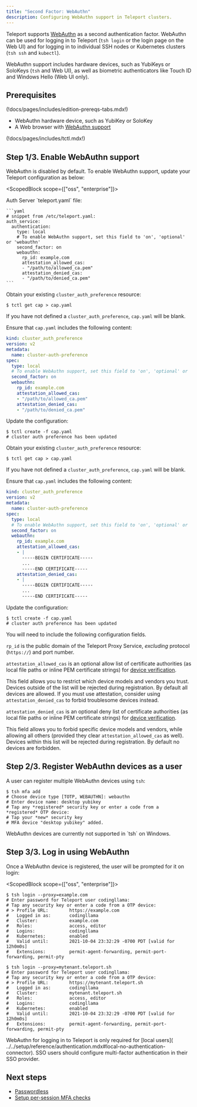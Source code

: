 ```yaml
---
title: "Second Factor: WebAuthn"
description: Configuring WebAuthn support in Teleport clusters.
---
```


Teleport supports [WebAuthn](https://webauthn.guide/) as a second authentication
factor. WebAuthn can be used for logging in to Teleport (`tsh login` or the login
page on the Web UI) and for logging in to individual SSH nodes or Kubernetes
clusters (`tsh ssh` and `kubectl`).

WebAuthn support includes hardware devices, such as YubiKeys or SoloKeys (`tsh`
and Web UI), as well as biometric authenticators like Touch ID and Windows Hello
(Web UI only).

## Prerequisites

(!docs/pages/includes/edition-prereqs-tabs.mdx!)

- WebAuthn hardware device, such as YubiKey or SoloKey
- A Web browser with [WebAuthn support](
  https://developers.yubico.com/WebAuthn/WebAuthn_Browser_Support/)

(!docs/pages/includes/tctl.mdx!)

## Step 1/3. Enable WebAuthn support

WebAuthn is disabled by default. To enable WebAuthn support, update your Teleport
configuration as below:

<ScopedBlock scope={["oss", "enterprise"]}>

<Tabs>
  <TabItem label="Static Config">
    Auth Server `teleport.yaml` file:

    ```yaml
    # snippet from /etc/teleport.yaml:
    auth_service:
      authentication:
        type: local
        # To enable WebAuthn support, set this field to 'on', 'optional' or 'webauthn'
        second_factor: on
        webauthn:
          rp_id: example.com
          attestation_allowed_cas:
          - "/path/to/allowed_ca.pem"
          attestation_denied_cas:
          - "/path/to/denied_ca.pem"
    ```
  </TabItem>
  <TabItem label="Dynamic resources">

  Obtain your existing `cluster_auth_preference` resource:

  ```code
  $ tctl get cap > cap.yaml
  ```

  If you have not defined a `cluster_auth_preference`, `cap.yaml` will be blank.

  Ensure that `cap.yaml` includes the following content:

  ```yaml
  kind: cluster_auth_preference
  version: v2
  metadata:
    name: cluster-auth-preference
  spec:
    type: local
    # To enable WebAuthn support, set this field to 'on', 'optional' or 'webauthn'
    second_factor: on
    webauthn:
      rp_id: example.com
      attestation_allowed_cas:
      - "/path/to/allowed_ca.pem"
      attestation_denied_cas:
      - "/path/to/denied_ca.pem"
  ```

  Update the configuration:

  ```code
  $ tctl create -f cap.yaml
  # cluster auth preference has been updated
  ```
  
  </TabItem>
</Tabs>

</ScopedBlock>
<ScopedBlock scope={["cloud"]}>

Obtain your existing `cluster_auth_preference` resource:

```code
$ tctl get cap > cap.yaml
```

If you have not defined a `cluster_auth_preference`, `cap.yaml` will be blank.

Ensure that `cap.yaml` includes the following content:

```yaml
kind: cluster_auth_preference
version: v2
metadata:
  name: cluster-auth-preference
spec:
  type: local
  # To enable WebAuthn support, set this field to 'on', 'optional' or 'webauthn'
  second_factor: on
  webauthn:
    rp_id: example.com
    attestation_allowed_cas:
    - |
      -----BEGIN CERTIFICATE-----
      ...
      -----END CERTIFICATE-----
    attestation_denied_cas:
    - |
      -----BEGIN CERTIFICATE-----
      ...
      -----END CERTIFICATE-----
```

Update the configuration:

```code
$ tctl create -f cap.yaml
# cluster auth preference has been updated
```

</ScopedBlock>

You will need to include the following configuration fields.

`rp_id` is the public domain of the Teleport Proxy Service, *excluding* protocol
  (`https://`) and port number.

`attestation_allowed_cas` is an optional allow list of certificate authorities
(as local file paths or inline PEM certificate strings) for
[device verification](
https://developers.yubico.com/WebAuthn/WebAuthn_Developer_Guide/Attestation.html).

This field allows you to restrict which device models and vendors you trust.
Devices outside of the list will be rejected during registration. By default all
devices are allowed. If you must use attestation, consider using
`attestation_denied_cas` to forbid troublesome devices instead.

`attestation_denied_cas` is an optional deny list of certificate authorities (as
local file paths or inline PEM certificate strings) for [device verification](
https://developers.yubico.com/WebAuthn/WebAuthn_Developer_Guide/Attestation.html).

This field allows you to forbid specific device models and vendors, while
allowing all others (provided they clear `attestation_allowed_cas` as well).
Devices within this list will be rejected during registration. By default no
devices are forbidden.

## Step 2/3. Register WebAuthn devices as a user

A user can register multiple WebAuthn devices using `tsh`:

```code
$ tsh mfa add
# Choose device type [TOTP, WEBAUTHN]: webauthn
# Enter device name: desktop yubikey
# Tap any *registered* security key or enter a code from a *registered* OTP device:
# Tap your *new* security key
# MFA device "desktop yubikey" added.
```

<Admonition type="warning" title="Windows support">
  WebAuthn devices are currently not supported in `tsh` on Windows.
</Admonition>

## Step 3/3. Log in using WebAuthn

Once a WebAuthn device is registered, the user will be prompted for it on login:

<ScopedBlock scope={["oss", "enterprise"]}>

```code
$ tsh login --proxy=example.com
# Enter password for Teleport user codingllama:
# Tap any security key or enter a code from a OTP device:
# > Profile URL:        https://example.com
#   Logged in as:       codingllama
#   Cluster:            example.com
#   Roles:              access, editor
#   Logins:             codingllama
#   Kubernetes:         enabled
#   Valid until:        2021-10-04 23:32:29 -0700 PDT [valid for 12h0m0s]
#   Extensions:         permit-agent-forwarding, permit-port-forwarding, permit-pty
```

</ScopedBlock>
<ScopedBlock scope={["cloud"]}>

```code
$ tsh login --proxy=mytenant.teleport.sh
# Enter password for Teleport user codingllama:
# Tap any security key or enter a code from a OTP device:
# > Profile URL:        https://mytenant.teleport.sh
#   Logged in as:       codingllama
#   Cluster:            mytenant.teleport.sh
#   Roles:              access, editor
#   Logins:             codingllama
#   Kubernetes:         enabled
#   Valid until:        2021-10-04 23:32:29 -0700 PDT [valid for 12h0m0s]
#   Extensions:         permit-agent-forwarding, permit-port-forwarding, permit-pty
```

</ScopedBlock>

<Admonition type="note">
  WebAuthn for logging in to Teleport is only required for [local users](
  ../../setup/reference/authentication.mdx#local-no-authentication-connector). SSO users should configure
  multi-factor authentication in their SSO provider.
</Admonition>

## Next steps

- [Passwordless](./passwordless.mdx)
- [Setup per-session MFA checks](./per-session-mfa.mdx)
